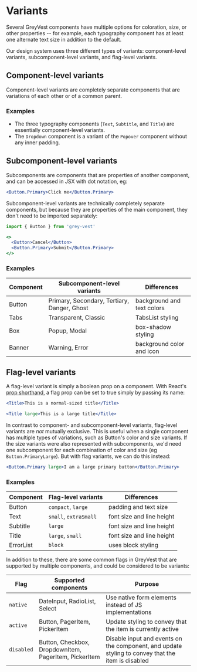 
<Meta title="Design System | Variants" />

# Variants

Several GreyVest components have multiple options for coloration, size, or other properties -- for example, each typography component has at least one alternate text size in addition to the default. 

Our design system uses three different types of variants: component-level variants, subcomponent-level variants, and flag-level variants.

## Component-level variants

Component-level variants are completely separate components that are variations of each other or of a common parent.

### Examples

- The three typography components (`Text`, `Subtitle`, and `Title`) are essentially component-level variants.
- The `Dropdown` component is a variant of the `Popover` component without any inner padding.

## Subcomponent-level variants

Subcomponents are components that are properties of another component, and can be accessed in JSX with dot notation, eg: 

```jsx
<Button.Primary>Click me</Button.Primary>
```

Subcomponent-level variants are technically completely separate components, but because they are properties of the main component, they don't need to be imported separately:

```jsx
import { Button } from 'grey-vest'

<>
  <Button>Cancel</Button>
  <Button.Primary>Submit</Button.Primary>
</>
```

### Examples

| Component | Subcomponent-level variants | Differences |
| --- | --- | --- |
| Button | Primary, Secondary, Tertiary, Danger, Ghost | background and text colors |
| Tabs | Transparent, Classic | TabsList styling |
| Box | Popup, Modal | box-shadow styling |
| Banner | Warning, Error | background color and icon |


## Flag-level variants

A flag-level variant is simply a boolean prop on a component. With React's [prop shorthand](https://reactjs.org/docs/jsx-in-depth.html#props-default-to-true), a flag prop can be set to true simply by passing its name:

```jsx
<Title>This is a normal-sized title</Title>

<Title large>This is a large title</Title>
```

In contrast to component- and subcomponent-level variants, flag-level variants are *not* mutually exclusive. This is useful when a single component has multiple types of variations, such as Button's color and size variants. If the size variants were also represented with subcomponents, we'd need one subcomponent for each combination of color and size (eg `Button.PrimaryLarge`). But with flag variants, we can do this instead:

```jsx
<Button.Primary large>I am a large primary button</Button.Primary>
```

### Examples

| Component | Flag-level variants | Differences |
| --- | --- | --- |
| Button | `compact`, `large` | padding and text size |
| Text | `small`, `extraSmall` | font size and line height |
| Subtitle | `large` | font size and line height |
| Title | `large`, `small` | font size and line height |
| ErrorList | `block` | uses block styling |

In addition to these, there are some common flags in GreyVest that are supported by multiple components, and could be considered to be variants:

| Flag | Supported components | Purpose |
| --- | --- | --- |
| `native` | DateInput, RadioList, Select | Use native form elements instead of JS implementations |
| `active` | Button, PagerItem, PickerItem | Update styling to convey that the item is currently active |
| `disabled` | Button, Checkbox, DropdownItem, PagerItem, PickerItem | Disable input and events on the component, and update styling to convey that the item is disabled |
